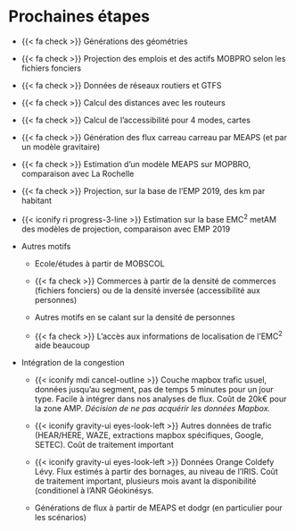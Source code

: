 # Prochaines étapes

-   {{< fa check >}} Générations des géométries

-   {{< fa check >}} Projection des emplois et des actifs MOBPRO selon les fichiers fonciers

-   {{< fa check >}} Données de réseaux routiers et GTFS

-   {{< fa check >}} Calcul des distances avec les routeurs

-   {{< fa check >}} Calcul de l'accessibilité pour 4 modes, cartes

-   {{< fa check >}} Génération des flux carreau carreau par MEAPS (et par un modèle gravitaire)

-   {{< fa check >}} Estimation d'un modèle MEAPS sur MOPBRO, comparaison avec La Rochelle

-   {{< fa check >}} Projection, sur la base de l'EMP 2019, des km par habitant

-   {{< iconify ri progress-3-line >}} Estimation sur la base EMC^2^ metAM des modèles de projection, comparaison avec EMP 2019

-   Autres motifs

    -   Ecole/études à partir de MOBSCOL

    -   {{< fa check >}} Commerces à partir de la densité de commerces (fichiers fonciers) ou de la densité inversée (accessibilité aux personnes)

    -   Autres motifs en se calant sur la densité de personnes

    -   {{< fa check >}} L'accès aux informations de localisation de l'EMC^2^ aide beaucoup

-   Intégration de la congestion

    -   {{< iconify mdi cancel-outline >}} Couche mapbox trafic usuel, données jusqu'au segment, pas de temps 5 minutes pour un jour type. Facile à intégrer dans nos analyses de flux. Coût de 20k€ pour la zone AMP. *Décision de ne pas acquérir les données Mapbox.*

    -   {{< iconify gravity-ui eyes-look-left >}} Autres données de trafic (HEAR/HERE, WAZE, extractions mapbox spécifiques, Google, SETEC). Coût de traitement important
    
    -   {{< iconify gravity-ui eyes-look-left >}} Données Orange Coldefy Lévy. Flux estimés à partir des bornages, au niveau de l'IRIS. Coût de traitement important, plusieurs mois avant la disponibilité (conditionel à l'ANR Géokinésys.

    -   Générations de flux à partir de MEAPS et dodgr (en particulier pour les scénarios)
